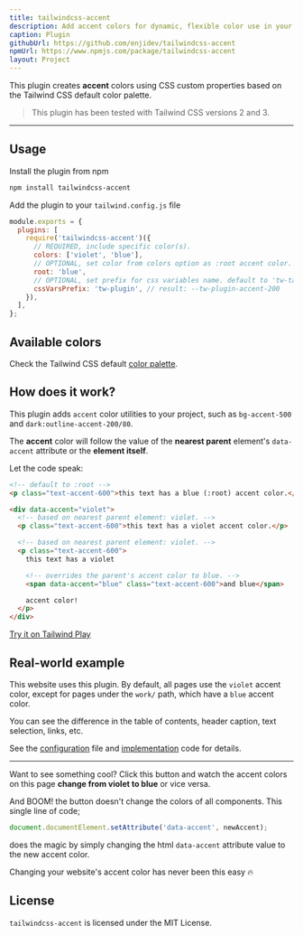```yaml
---
title: tailwindcss-accent
description: Add accent colors for dynamic, flexible color use in your Tailwind CSS project.
caption: Plugin
githubUrl: https://github.com/enjidev/tailwindcss-accent
npmUrl: https://www.npmjs.com/package/tailwindcss-accent
layout: Project
---
```



This plugin creates **accent** colors using CSS custom properties based on the Tailwind CSS default color palette.

> This plugin has been tested with Tailwind CSS versions 2 and 3.

---

## Usage

Install the plugin from npm

```bash
npm install tailwindcss-accent
```

Add the plugin to your `tailwind.config.js` file

```js {3-10}
module.exports = {
  plugins: [
    require('tailwindcss-accent')({
      // REQUIRED, include specific color(s).
      colors: ['violet', 'blue'],
      // OPTIONAL, set color from colors option as :root accent color.
      root: 'blue',
      // OPTIONAL, set prefix for css variables name. default to 'tw-ta' (e.g: --tw-ta-accent-200)
      cssVarsPrefix: 'tw-plugin', // result: --tw-plugin-accent-200
    }),
  ],
};
```

## Available colors

Check the Tailwind CSS default [color palette](https://tailwindcss.com/docs/customizing-colors).

## How does it work?

This plugin adds `accent` color utilities to your project, such as `bg-accent-500` and `dark:outline-accent-200/80`.

The **accent** color will follow the value of the **nearest parent** element's `data-accent` attribute or the **element itself**.

Let the code speak:

```html
<!-- default to :root -->
<p class="text-accent-600">this text has a blue (:root) accent color.</p>

<div data-accent="violet">
  <!-- based on nearest parent element: violet. -->
  <p class="text-accent-600">this text has a violet accent color.</p>

  <!-- based on nearest parent element: violet. -->
  <p class="text-accent-600">
    this text has a violet

    <!-- overrides the parent's accent color to blue. -->
    <span data-accent="blue" class="text-accent-600">and blue</span>

    accent color!
  </p>
</div>
```

[Try it on Tailwind Play](https://play.tailwindcss.com/D1HDP9fJhF)

## Real-world example

This website uses this plugin. By default, all pages use the `violet` accent color, except for pages under the `work/` path, which have a `blue` accent color.

You can see the difference in the table of contents, header caption, text selection, links, etc.

See the [configuration](https://github.com/enjidev/enji.dev/blob/a6078ba395ea65cc9c1a7ea524adb29b9580406d/apps/enji.dev/tailwind.config.js#L54-L57) file and [implementation](https://github.com/enjidev/enji.dev/blob/a6078ba395ea65cc9c1a7ea524adb29b9580406d/apps/enji.dev/src/providers/ColorAccentProvider.tsx#L18-L20) code for details.

---

Want to see something cool? Click this button and watch the accent colors on this page **change from violet to blue** or vice versa.

<AccentDemo />

And BOOM! the button doesn't change the colors of all components. This single line of code;

```js
document.documentElement.setAttribute('data-accent', newAccent);
```

does the magic by simply changing the html `data-accent` attribute value to the new accent color.

Changing your website's accent color has never been this easy 🔥

## License

`tailwindcss-accent` is licensed under the MIT License.
